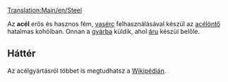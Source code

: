 [[Translation:Main/en/Steel]]
{{hu/Rakomány|név=Acél
|kép=Steel.png
|termeli=[[Main/hu/Acélöntő|Acélöntő]]
|fogadja=[[Main/hu/Gyár|gyár]]
}}

Az '''acél''' erős és hasznos fém, [[Main/hu/Vasérc|vasérc]] felhasználásával készül az [[Main/hu/Acélöntő|acélöntő]] hatalmas kohóiban. Onnan a [[Main/hu/Gyár|gyárba]] küldik, ahol [[Main/hu/Áru|áru]] készül belőle.

==Háttér==
Az acélgyártásról többet is megtudhatsz a [http://hu.wikipedia.org/wiki/Acél Wikipédián].

{{hu/Navbox Rakomány}}